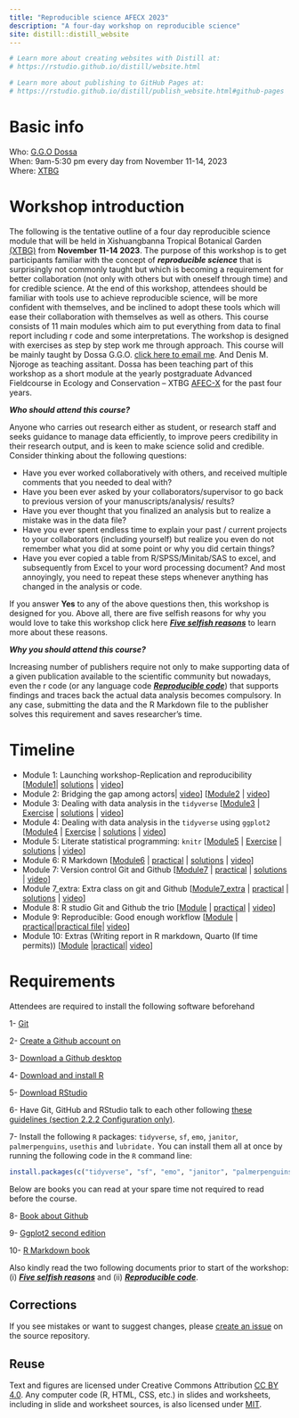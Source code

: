 ```yaml
---
title: "Reproducible science AFECX 2023"
description: "A four-day workshop on reproducible science"
site: distill::distill_website
---
```


```r
# Learn more about creating websites with Distill at:
# https://rstudio.github.io/distill/website.html

# Learn more about publishing to GitHub Pages at:
# https://rstudio.github.io/distill/publish_website.html#github-pages

```

# Basic info

Who: [G.G.O Dossa](https://dossag.github.io/)  
When: 9am-5:30 pm every day from November 11-14, 2023  
Where: [XTBG](http://english.xtbg.cas.cn/)  
<!-- Syllabus: [click here](syllabus.html)   -->
<!-- Upcoming Modules and assignments: [click here](schedule.html)   -->

# Workshop introduction

The following is the tentative outline of a four day reproducible science module that will be held in Xishuangbanna Tropical Botanical Garden [(XTBG)](http://english.xtbg.cas.cn/) from **November 11-14 2023**. The purpose of this workshop is to get participants familiar with the concept of ***reproducible science*** that is surprisingly not commonly taught but which is becoming a requirement for better collaboration (not only with others but with oneself through time) and for credible science. At the end of this workshop, attendees should be familiar with tools use to achieve reproducible science, will be more confident with themselves, and be inclined to adopt these tools which will ease their collaboration with themselves as well as others. This course consists of 11 main modules which aim to put everything from data to final report including r code and some interpretations. The workshop is designed with exercises as step by step work me through approach. This course will be mainly taught by Dossa G.G.O. [click here to email me](mailto:dossa@xtbg.org.cn). And Denis M. Njoroge as teaching assitant. Dossa has been teaching part of this workshop as a short module at the yearly postgraduate Advanced Fieldcourse in Ecology and Conservation -- XTBG [AFEC-X](https://www.pfs-tropasia.org/) for the past four years.

***Who should attend this course?***

Anyone who carries out research either as student, or research staff and seeks guidance to manage data efficiently, to improve peers credibility in their research output, and is keen to make science solid and credible. Consider thinking about the following questions:

-   Have you ever worked collaboratively with others, and received multiple comments that you needed to deal with?
-   Have you been ever asked by your collaborators/supervisor to go back to previous version of your manuscripts/analysis/ results?
-   Have you ever thought that you finalized an analysis but to realize a mistake was in the data file?
-   Have you ever spent endless time to explain your past / current projects to your collaborators (including yourself) but realize you even do not remember what you did at some point or why you did certain things?
-   Have you ever copied a table from R/SPSS/Minitab/SAS to excel, and subsequently from Excel to your word processing document? And most annoyingly, you need to repeat these steps whenever anything has changed in the analysis or code.


If you answer **Yes** to any of the above questions then, this workshop is designed for you. Above all, there are five selfish reasons for why you would love to take this workshop click here [***Five selfish reasons***](https://genomebiology.biomedcentral.com/articles/10.1186/s13059-015-0850-7) to learn more about these reasons.

***Why you should attend this course?***

Increasing number of publishers require not only to make supporting data of a given publication available to the scientific community but nowadays, even the r code (or any language code [***Reproducible code***](https://www.britishecologicalsociety.org/wp-content/uploads/2019/06/BES-Guide-Reproducible-Code-2019.pdf)) that supports findings and traces back the actual data analysis becomes compulsory. In any case, submitting the data and the R Markdown file to the publisher solves this requirement and saves researcher's time.


# Timeline

* Module 1: Launching workshop-Replication and reproducibility [[Module1](slides/Module1_introduction.html)| [solutions]() | [video]()]
* Module 2: Bridging the gap among actors| [video]()] [[Module2](slides/Module2_Bridging_the_gap_among_actors.html) | [video]()]
* Module 3: Dealing with data analysis in the `tidyverse` [[Module3](slides/Module3_Dealing_with_data_analysis.html) | [Exercise](practicals/1_datamanipulation.html) | [solutions]() | [video]()]
* Module 4: Dealing with data analysis in the `tidyverse` using `ggplot2` [[Module4](slides/Module4_Data_visualization_ggplot2.html) | [Exercise](practicals/2_datavisualisation.html) | [solutions]() | [video]()]
* Module 5: Literate statistical programming: `knitr` [[Module5](slides/Module5_Literate_statistical_programming_knitr.html) | [Exercise]() | [solutions]() | [video]()]
* Module 6: R Markdown [[Module6](slides/Module6_markdown.html) | [practical](practicals/3_rmarkdown.html) | [solutions]() | [video]()]
* Module 7: Version control Git and Github [[Module7]() | [practical]() | [solutions]() | [video]()]
* Module 7_extra: Extra class on git and Github [[Module7_extra]() | [practical](slides/Module7_extra.pdf) | [solutions]() | [video]()]
* Module 8: R studio Git and Github the trio [[Module](slides/Module-8-R-Git-and-Github-the-trio.html) | [practical]() | [video]()]
* Module 9: Reproducible: Good enough workflow [[Module](slides/Module-9-Workflow-for-reproducible-work.html) | [practical](practicals/Good_enough_workflow_Exercise.pdf)|[practical file](practicals/bbmroData.csv)| [video]()]
* Module 10: Extras (Writing report in R markdown, Quarto (If time permits)) [[Module](practicals/writing-report-excercise.html) |[practical]()| [video](https://www.youtube.com/watch?v=y5VcxMOnj3M)]

# Requirements

Attendees are required to install the following software beforehand

1-	[Git](https://git-scm.com/downloads)

2-	[Create a Github account on](https://github.com/)

3-	[Download a Github desktop](https://desktop.github.com/)

4-	[Download and install R](https://cran.r-project.org/)

5-	[Download RStudio](https://www.rstudio.com/products/rstudio/download/)

6- Have Git, GitHub and RStudio talk to each other following [these guidelines (section 2.2.2 Configuration only)](https://inbo.github.io/git-course/course_rstudio.html#222_configuration).

7- Install the following `R` packages: `tidyverse`, `sf`, `emo`, `janitor`, `palmerpenguins`, `usethis` and `lubridate.` You can install them all at once by running the following code in the `R` command line:

```r
install.packages(c("tidyverse", "sf", "emo", "janitor", "palmerpenguins", "usethis", "lubridate"))
```

Below are books you can read at your spare time not required to read before the course.


8-	[Book about  Github](https://orchid00.github.io/actions_sandbox/)

9-	[Ggplot2 second edition](https://r-graphics.org/)

10-	[R Markdown book](https://bookdown.org/yihui/rmarkdown-cookbook/)

Also kindly read the two following documents prior to start of the workshop: (i) [***Five selfish reasons***](https://genomebiology.biomedcentral.com/articles/10.1186/s13059-015-0850-7) and (ii) [***Reproducible code***](https://www.britishecologicalsociety.org/wp-content/uploads/2019/06/BES-Guide-Reproducible-Code-2019.pdf).




## Corrections {.appendix}

If you see mistakes or want to suggest changes, please [create an issue](https://dossag.github.io/reproducible-science-AFEC-X-2023/) on the source repository.

## Reuse {.appendix}

Text and figures are licensed under Creative Commons Attribution [CC BY 4.0](https://creativecommons.org/licenses/by/4.0/). Any computer code (R, HTML, CSS, etc.) in slides and worksheets, including in slide and worksheet sources, is also licensed under [MIT](https://dossag.github.io/reproducible-science-XTBG-2022/blob/master/LICENSE.md). 
